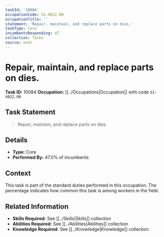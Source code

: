 ```yaml
---
taskId: '10084'
occupationCode: 51-4022.00
occupationTitle: ''
statement: 'Repair, maintain, and replace parts on dies.'
taskType: Core
incumbentsResponding: 47
collection: Tasks
source: onet
---
```

# Repair, maintain, and replace parts on dies.

**Task ID:** 10084
**Occupation:** [[../Occupations|Occupation]] with code `51-4022.00`

## Task Statement

> Repair, maintain, and replace parts on dies.

## Details

- **Type:** Core
- **Performed By:** 47.0% of incumbents

## Context

This task is part of the standard duties performed in this occupation. The percentage indicates how common this task is among workers in the field.

## Related Information

- **Skills Required:** See [[../Skills|Skills]] collection
- **Abilities Required:** See [[../Abilities|Abilities]] collection
- **Knowledge Required:** See [[../Knowledge|Knowledge]] collection
